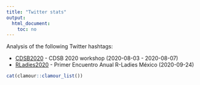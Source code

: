 ```yaml
---
title: "Twitter stats"
output:
  html_document:
    toc: no
---
```


Analysis of the following Twitter hashtags:

* [CDSB2020](CDSB2020.html) - CDSB 2020 workshop (2020-08-03 - 2020-08-07)
* [RLadies2020](RLadies2020.html) - Primer Encuentro Anual R-Ladies México (2020-09-24)

```r
cat(clamour::clamour_list())
```
